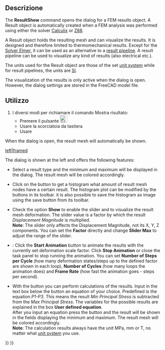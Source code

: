 <languages/>

<div class="mw-translate-fuzzy">
{{Docnav/it|[[FEM_ResultsPurge/it|Azzera i risultati]]|[[FEM_PostApplyChanges/it|Post Apply changes]]|[[FEM_Workbench/it|FEM]]|IconL=FEM_PurgeResults.png|IconC=Workbench_FEM.svg|IconR=FEM_PostApplyChanges.png}}
</div>

<div class="mw-translate-fuzzy">
{{GuiCommand/it
|Name=FEM ResultShow
|Name/it=Mostra i risultati
|MenuLocation=Risultati → Mostra i risultati
|Workbenches=[[FEM_Workbench/it|FEM]]
|Shortcut={{KEY|R}} {{KEY|S}}
|SeeAlso=[[FEM_tutorial/it|FEM tutorial]]
}}
</div>

<span id="Description"></span>
==Descrizione==

The '''ResultShow''' command opens the dialog for a FEM results object. A Result object is automatically created when a FEM analysis was performed using either the solver [[FEM_SolverCalculixCcxtools|Calculix]] or [[FEM_SolverZ88|Z88]].

A Result object holds the resulting mesh and can visualize the results. It is designed and therefore limited to thermomechanical results. Except for the [[FEM_SolverElmer|Solver Elmer]], it can be used as an alternative to a [[FEM_PostPipelineFromResult|result pipeline]]. A result pipeline can be used to visualize any kind of results (also electrical etc.).

The units used for the Result object are those of the set [[Preferences_Editor#Units|unit system]] while for result pipelines, the units are [https://en.wikipedia.org/wiki/International_System_of_Units SI].

The visualization of the results is only active when the dialog is open. However, the dialog settings are stored in the FreeCAD model file.

<span id="Usage"></span>
==Utilizzo==

<div class="mw-translate-fuzzy">
# I diversi modi per richiamare il comando Mostra risultato:
#* Premere il pulsante [[Image:FEM_ShowResult.png|24px]]
#* Usare la scorciatoia da tastiera {{KEY|S}} {{KEY|R}}
#* Usare {{MenuCommand|Risultati → Mostra i risultati}}
</div>

When the dialog is open, the result mesh will automatically be shown.

[[File:FEM_Result-Object-Dialog.png|left|framed]]

The dialog is shown at the left and offers the following features:

* Select a result type and the minimum and maximum will be displayed in the dialog. The result mesh will be colored accordingly.

* Click on the button {{Button|'''Histogram'''}} to get a histogram what amount of result mesh nodes have a certain result. The histogram plot can be modified by the buttons in its toolbar. it is also possible to save the histogram as image using the save button from its toolbar.

* Check the option '''Show''' to enable the slider and to visualize the result mesh deformation. The slider value is a factor by which the result ''Displacement Magnitude'' is multiplied.</br>'''Note''': The slider only affects the Displacement Magnitude, not its X, Y, Z components. You can set the '''Factor''' directly and change '''Slider Max''' to adjust the range of the slider.

* {{Version|1.1}}: Click the '''Start Animation''' button to animate the results with the currently set deformation scale factor. Click '''Stop Animation''' or close the task panel to stop running the animation. You can set '''Number of Steps per Cycle''' (how many deformation states/steps up to the defined factor are shown in each loop), '''Number of Cycles''' (how many loops the animation does) and '''Frame Rate''' (how fast the animation goes - steps per second).

* With the button {{Button|'''Calculate'''}} you can perform calculations of the results. Input in the text box below the button an equation of your choice. Predefined is the equation ''P1-P3''. This means the result ''Min Principal Stress'' is subtracted from the ''Max Principal Stress''. The variables for the possible results are explained in the box '''User defined equation'''.</br>After you input an equation press the button and the result will be shown in the fields displaying the minimum and maximum. The result mesh will be colored accordingly.</br>'''Note''': The calculation results always have the unit MPa, mm or T, no matter what [[Preferences_Editor#Units|unit system]] you use.

<div class="mw-translate-fuzzy">
{{Docnav/it|[[FEM_ResultsPurge/it|Azzera i risultati]]|[[FEM_PostApplyChanges/it|Post Apply changes]]|[[FEM_Workbench/it|FEM]]|IconL=FEM_PurgeResults.png|IconC=Workbench_FEM.svg|IconR=FEM_PostApplyChanges.png}}
</div>

{{FEM Tools navi{{#translation:}}}}
{{Userdocnavi{{#translation:}}}}